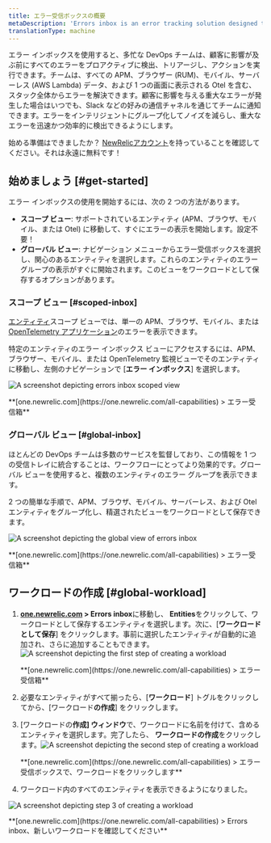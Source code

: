 ```yaml
---
title: エラー受信ボックスの概要
metaDescription: 'Errors inbox is an error tracking solution designed to give you the tools to proactively detect, triage, and resolve errors across your full application stack.'
translationType: machine
---
```







エラー インボックスを使用すると、多忙な DevOps チームは、顧客に影響が及ぶ前にすべてのエラーをプロアクティブに検出、トリアージし、アクションを実行できます。チームは、すべての APM、ブラウザー (RUM)、モバイル、サーバーレス (AWS Lambda) データ、および 1 つの画面に表示される Otel を含む、スタック全体からエラーを解決できます。顧客に影響を与える重大なエラーが発生した場合はいつでも、Slack などの好みの通信チャネルを通じてチームに通知できます。エラーをインテリジェントにグループ化してノイズを減らし、重大なエラーを迅速かつ効率的に検出できるようにします。

始める準備はできましたか？ [NewRelicアカウント](https://newrelic.com/signup)を持っていることを確認してください。それは永遠に無料です！

## 始めましょう [#get-started]

エラー インボックスの使用を開始するには、次の 2 つの方法があります。

* **スコープ ビュー**: サポートされているエンティティ (APM、ブラウザ、モバイル、または Otel) に移動して、すぐにエラーの表示を開始します。設定不要！
* **グローバル ビュー**: ナビゲーション メニューからエラー受信ボックスを選択し、関心のあるエンティティを選択します。これらのエンティティのエラー グループの表示がすぐに開始されます。このビューをワークロードとして保存するオプションがあります。

### スコープ ビュー [#scoped-inbox]

[エンティティ](/docs/new-relic-solutions/new-relic-one/core-concepts/what-entity-new-relic)スコープ ビューでは、単一の APM、ブラウザ、モバイル、または[OpenTelemetry アプリケーション](/docs/more-integrations/open-source-telemetry-integrations/opentelemetry/opentelemetry-introduction/#benefits)のエラーを表示できます。

特定のエンティティのエラー インボックス ビューにアクセスするには、APM、ブラウザー、モバイル、または OpenTelemetry 監視ビューでそのエンティティに移動し、左側のナビゲーションで \[**エラー インボックス**] を選択します。

<img
  title="Scoped view "
  alt="A screenshot depicting errors inbox scoped view"
  src={errorsinboxScopedView}
/>

<figcaption>
  **[one.newrelic.com](https://one.newrelic.com/all-capabilities) > エラー受信箱**
</figcaption>

### グローバル ビュー [#global-inbox]

ほとんどの DevOps チームは多数のサービスを監督しており、この情報を 1 つの受信トレイに統合することは、ワークフローにとってより効果的です。グローバル ビューを使用すると、複数のエンティティのエラー グループを表示できます。

2 つの簡単な手順で、APM、ブラウザ、モバイル、サーバーレス、および Otel エンティティをグループ化し、精選されたビューをワークロードとして保存できます。

<img
  title="Global view"
  alt="A screenshot depicting the global view of errors inbox"
  src={errorsinboxGlobalView}
/>

<figcaption>
  **[one.newrelic.com](https://one.newrelic.com/all-capabilities) > エラー受信箱**
</figcaption>

## ワークロードの作成 [#global-workload]

1. **[one.newrelic.com](https://one.newrelic.com/all-capabilities) > Errors inbox**に移動し、 **Entities**をクリックして、ワークロードとして保存するエンティティを選択します。次に、\[**ワークロードとして保存**] をクリックします。事前に選択したエンティティが自動的に追加され、さらに追加することもできます。<img title="Errors inbox for Entities" alt="A screenshot depicting the first step of creating a workload" src={errorsinboxCreateaWorkloadStep1}/>

   <figcaption>
     **[one.newrelic.com](https://one.newrelic.com/all-capabilities) > エラー受信箱**
   </figcaption>

2. 必要なエンティティがすべて揃ったら、\[**ワークロード**] トグルをクリックしてから、\[ワークロード**の作成**] をクリックします。

3. \[ワークロードの**作成] ウィンドウ**で、ワークロードに名前を付けて、含めるエンティティを選択します。完了したら、 **ワークロードの作成**をクリックします。<img title="Errors inbox for Workloads" alt="A screenshot depicting the second step of creating a workload" src={errorsinboxCreateaWorkloadStep2}/>

   <figcaption>
     **[one.newrelic.com](https://one.newrelic.com/all-capabilities) > エラー受信ボックスで、ワークロードをクリックします**
   </figcaption>

4. ワークロード内のすべてのエンティティを表示できるようになりました。

<img
  title="Your new workload"
  alt="A screenshot depicting step 3 of creating a workload"
  src={errorsinboxCreateaWorkloadStep3}
/>

<figcaption>
  **[one.newrelic.com](https://one.newrelic.com/all-capabilities) > Errors inbox、新しいワークロードを確認してください**
</figcaption>